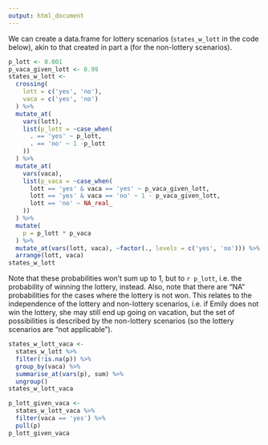 ```yaml
---
output: html_document
---
```


We can create a data.frame for lottery scenarios (`states_w_lott` in the code below), akin to that created in part a (for the non-lottery scenarios).

```r
p_lott <- 0.001
p_vaca_given_lott <- 0.99
states_w_lott <- 
  crossing(
    lott = c('yes', 'no'),
    vaca = c('yes', 'no')
  ) %>% 
  mutate_at(
    vars(lott),
    list(p_lott = ~case_when(
      . == 'yes' ~ p_lott,
      . == 'no' ~ 1 -p_lott
    ))
  ) %>% 
  mutate_at(
    vars(vaca),
    list(p_vaca = ~case_when(
      lott == 'yes' & vaca == 'yes' ~ p_vaca_given_lott,
      lott == 'yes' & vaca == 'no' ~ 1 - p_vaca_given_lott,
      lott == 'no' ~ NA_real_
    ))
  ) %>% 
  mutate(
    p = p_lott * p_vaca
  ) %>% 
  mutate_at(vars(lott, vaca), ~factor(., levels = c('yes', 'no'))) %>% 
  arrange(lott, vaca)
states_w_lott
```

Note that these probabilities won't sum up to 1, but to `r p_lott`, i.e. the probability of winning the lottery, instead. Also, note that there are "NA" probabilities for the cases where the lottery is not won. This relates to the independence of the lottery and non-lottery scenarios, i.e. if Emily does not win the lottery, she may still end up going on vacation, but the set of possibilities is described by the non-lottery scenarios (so the lottery scenarios are "not applicable").

```r
states_w_lott_vaca <- 
  states_w_lott %>%
  filter(!is.na(p)) %>% 
  group_by(vaca) %>% 
  summarise_at(vars(p), sum) %>% 
  ungroup()
states_w_lott_vaca
```

```r
p_lott_given_vaca <-
  states_w_lott_vaca %>% 
  filter(vaca == 'yes') %>% 
  pull(p)
p_lott_given_vaca
```
